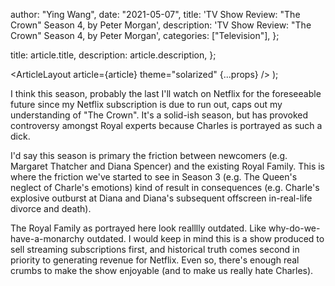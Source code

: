 
  author: "Ying Wang",
  date: "2021-05-07",
  title: 'TV Show Review: "The Crown" Season 4, by Peter Morgan',
  description: 'TV Show Review: "The Crown" Season 4, by Peter Morgan',
  categories: ["Television"],
};

  title: article.title,
  description: article.description,
};

  <ArticleLayout article={article} theme="solarized" {...props} />
);

I think this season, probably the last I'll watch on Netflix for the foreseeable
future since my Netflix subscription is due to run out, caps out my
understanding of "The Crown". It's a solid-ish season, but has provoked
controversy amongst Royal experts because Charles is portrayed as such a dick.

I'd say this season is primary the friction between newcomers (e.g. Margaret
Thatcher and Diana Spencer) and the existing Royal Family. This is where the
friction we've started to see in Season 3 (e.g. The Queen's neglect of Charle's
emotions) kind of result in consequences (e.g. Charle's explosive outburst at
Diana and Diana's subsequent offscreen in-real-life divorce and death).

The Royal Family as portrayed here look realllly outdated. Like
why-do-we-have-a-monarchy outdated. I would keep in mind this is a show produced
to sell streaming subscriptions first, and historical truth comes second in
priority to generating revenue for Netflix. Even so, there's enough real crumbs
to make the show enjoyable (and to make us really hate Charles).
